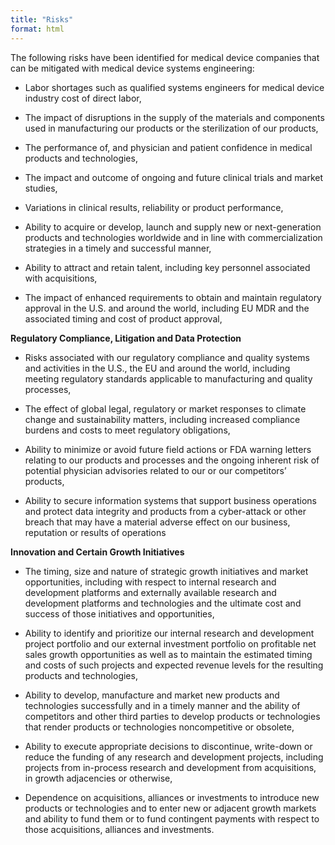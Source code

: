 ```yaml
---
title: "Risks"
format: html
---
```


<!--

Put the risks in table format, refer to a Stevens report for examples.

-->


The following risks have been identified for medical device companies that can be mitigated with medical device systems engineering:

- Labor shortages such as qualified systems engineers for medical device industry cost of direct labor,

- The impact of disruptions in the supply of the materials and components used in manufacturing our products or the sterilization of our products,

- The performance of, and physician and patient confidence in medical products and technologies,

- The impact and outcome of ongoing and future clinical trials and market studies,
 
- Variations in clinical results, reliability or product performance,

- Ability to acquire or develop, launch and supply new or next-generation products and technologies worldwide and in line with commercialization strategies in a timely and successful manner,

- Ability to attract and retain talent, including key personnel associated with acquisitions,

- The impact of enhanced requirements to obtain and maintain regulatory approval in the U.S. and around the world, including EU MDR and the associated timing and cost of product approval,
 
**Regulatory Compliance, Litigation and Data Protection**

- Risks associated with our regulatory compliance and quality systems and activities in the U.S., the EU and around the world, including meeting regulatory standards applicable to manufacturing and quality processes,

- The effect of global legal, regulatory or market responses to climate change and sustainability matters, including increased compliance burdens and costs to meet regulatory obligations,

- Ability to minimize or avoid future field actions or FDA warning letters relating to our products and processes and the ongoing inherent risk of potential physician advisories related to our or our competitors' products,

- Ability to secure information systems that support business operations and protect data integrity and products from a cyber-attack or other breach that may have a material adverse effect on our business, reputation or results of operations 

**Innovation and Certain Growth Initiatives**

- The timing, size and nature of strategic growth initiatives and market opportunities, including with respect to internal research and development platforms and externally available research and development platforms and technologies and the ultimate cost and success of those initiatives and opportunities,

- Ability to identify and prioritize our internal research and development project portfolio and our external investment portfolio on profitable net sales growth opportunities as well as to maintain the estimated timing and costs of such projects and expected revenue levels for the resulting products and technologies,

- Ability to develop, manufacture and market new products and technologies successfully and in a timely manner and the ability of competitors and other third parties to develop products or technologies that render products or technologies noncompetitive or obsolete,

- Ability to execute appropriate decisions to discontinue, write-down or reduce the funding of any research and development projects, including projects from in-process research and development from acquisitions, in growth adjacencies or otherwise,

- Dependence on acquisitions, alliances or investments to introduce new products or technologies and to enter new or adjacent growth markets and ability to fund them or to fund contingent payments with respect to those acquisitions, alliances and investments.


<!--

Risks captured from the Abbott 10-k available at https://www.abbottinvestor.com/node/36356/html

https://www.abbottinvestor.com/financials/sec-filings


Abbott’s research and development efforts may not succeed in developing commercially successful products and technologies, which may cause Abbott’s revenue and profitability to decline:

To remain competitive, Abbott must continue to launch new products and technologies. To accomplish this, Abbott commits substantial efforts, funds, and other resources to research and development. A risk of failure is inherent in the research and development of new products and technologies. Abbott must make ongoing substantial expenditures without any assurance that its efforts will be commercially successful. Failure can occur at any point in the process, including after significant funds have been invested.
Promising new products and technologies may fail to reach the market or may only have limited commercial success because of efficacy or safety concerns, failure to achieve positive clinical outcomes, inability to obtain necessary regulatory approvals, limited scope of approved uses, excessive costs to manufacture, failure to establish or maintain intellectual property rights, or infringement of the intellectual property rights of others. Even if Abbott successfully develops new products or enhancements or new generations of Abbott’s existing products, they may be quickly rendered obsolete by changing customer preferences, changing industry or regulatory standards, or competitors’ innovations. Innovations may not be accepted quickly in the marketplace because of, among other things, entrenched patterns of clinical practice or uncertainty over third-party reimbursement. Abbott cannot state with certainty when or whether any of its products under development will be launched, whether it will be able to develop, license, or otherwise acquire compounds or products, or whether any products will be commercially successful. Failure to launch successful new products or technologies, or new indications or uses for existing products, may cause Abbott’s products or technologies to become obsolete, causing Abbott’s revenues and operating results to suffer.

Significant safety concerns could arise for Abbott’s products, which could have a material adverse effect on Abbott’s revenues and financial condition:

Health care products typically receive regulatory approval based on data obtained in controlled clinical trials of limited duration. Following regulatory approval, these products will be used over longer periods of time in many patients. Investigators may also conduct additional, and perhaps more extensive, studies. When new safety concerns are reported, Abbott may be required to amend the conditions of use for a product. For example, Abbott may be required to provide additional warnings on a product’s label or narrow its approved intended use, either of which could reduce the product’s market acceptance. If serious safety concerns arise with an Abbott product, sales of the product have been and could be halted by Abbott or by regulatory authorities. Safety concerns affecting suppliers’ or competitors’ products also may reduce the market acceptance of Abbott’s products.
In addition, in the ordinary course of business, Abbott is the subject of product liability claims and lawsuits alleging that its products or the products of other companies that Abbott promotes have resulted or could result in an unsafe condition for, or injury to, patients. Product liability claims and lawsuits, safety alerts or product recalls, and other allegations of product safety or quality issues, regardless of their validity or ultimate outcome, may have a material adverse effect on Abbott’s business and reputation and on Abbott’s ability to attract and retain customers. Consequences may also include additional costs, a decrease in market share for the products, lower income or exposure to other claims. Product liability losses are self-insured and could have a material adverse effect on Abbott’s profitability, cash flows, and financial condition.

New products and technological advances by Abbott’s competitors may negatively affect Abbott’s results of operations:

Abbott’s products face intense competition from competitors' products and technological advances. Competitors’ products may be safer, more effective, more effectively marketed or sold, or have lower prices or superior performance features than Abbott’s products. Further, the development of new technology, health care products and medicines, and the development of new treatments for disease could significantly change the competitive landscape of the health care industry and negatively impact the demand for certain Abbott products. Abbott cannot predict with certainty the timing or impact of the introduction of competitors’ products and technological advances.

-->
